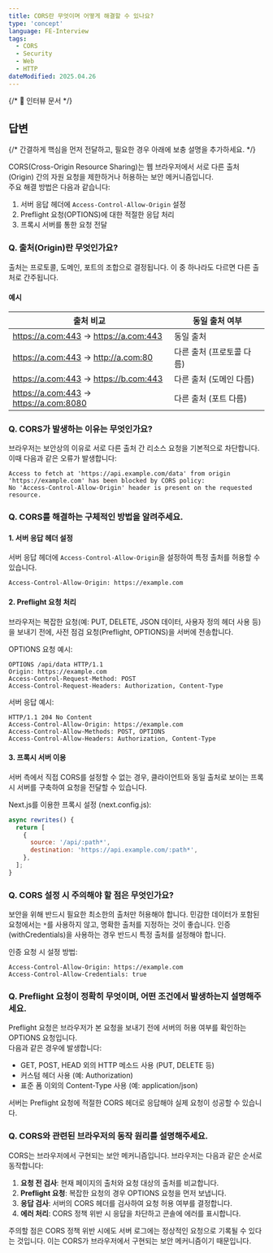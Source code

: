 ```yaml
---
title: CORS란 무엇이며 어떻게 해결할 수 있나요?
type: 'concept'
language: FE-Interview
tags:
  - CORS
  - Security
  - Web
  - HTTP
dateModified: 2025.04.26
---
```


{/* 📌 인터뷰 문서 */}

## 답변

{/* 간결하게 핵심을 먼저 전달하고, 필요한 경우 아래에 보충 설명을 추가하세요. */}

CORS(Cross-Origin Resource Sharing)는 웹 브라우저에서 서로 다른 출처(Origin) 간의 자원 요청을 제한하거나 허용하는 보안 메커니즘입니다. <br/>
주요 해결 방법은 다음과 같습니다:

1. 서버 응답 헤더에 `Access-Control-Allow-Origin` 설정
2. Preflight 요청(OPTIONS)에 대한 적절한 응답 처리
3. 프록시 서버를 통한 요청 전달

### Q. 출처(Origin)란 무엇인가요?

출처는 프로토콜, 도메인, 포트의 조합으로 결정됩니다. 이 중 하나라도 다르면 다른 출처로 간주됩니다.

#### 예시

| 출처 비교                              | 동일 출처 여부            |
| -------------------------------------- | ------------------------- |
| https://a.com:443 → https://a.com:443  | 동일 출처                 |
| https://a.com:443 → http://a.com:80    | 다른 출처 (프로토콜 다름) |
| https://a.com:443 → https://b.com:443  | 다른 출처 (도메인 다름)   |
| https://a.com:443 → https://a.com:8080 | 다른 출처 (포트 다름)     |

### Q. CORS가 발생하는 이유는 무엇인가요?

브라우저는 보안상의 이유로 서로 다른 출처 간 리소스 요청을 기본적으로 차단합니다. 이때 다음과 같은 오류가 발생합니다:

```http
Access to fetch at 'https://api.example.com/data' from origin
'https://example.com' has been blocked by CORS policy:
No 'Access-Control-Allow-Origin' header is present on the requested resource.
```

### Q. CORS를 해결하는 구체적인 방법을 알려주세요.

#### 1. 서버 응답 헤더 설정

서버 응답 헤더에 `Access-Control-Allow-Origin`을 설정하여 특정 출처를 허용할 수 있습니다.

```http
Access-Control-Allow-Origin: https://example.com
```

#### 2. Preflight 요청 처리

브라우저는 복잡한 요청(예: PUT, DELETE, JSON 데이터, 사용자 정의 헤더 사용 등)을 보내기 전에, 사전 점검 요청(Preflight, OPTIONS)을 서버에 전송합니다.

OPTIONS 요청 예시:

```http
OPTIONS /api/data HTTP/1.1
Origin: https://example.com
Access-Control-Request-Method: POST
Access-Control-Request-Headers: Authorization, Content-Type
```

서버 응답 예시:

```http
HTTP/1.1 204 No Content
Access-Control-Allow-Origin: https://example.com
Access-Control-Allow-Methods: POST, OPTIONS
Access-Control-Allow-Headers: Authorization, Content-Type
```

#### 3. 프록시 서버 이용

서버 측에서 직접 CORS를 설정할 수 없는 경우, 클라이언트와 동일 출처로 보이는 프록시 서버를 구축하여 요청을 전달할 수 있습니다.

Next.js를 이용한 프록시 설정 (next.config.js):

```js
async rewrites() {
  return [
    {
      source: '/api/:path*',
      destination: 'https://api.example.com/:path*',
    },
  ];
}
```

### Q. CORS 설정 시 주의해야 할 점은 무엇인가요?

보안을 위해 반드시 필요한 최소한의 출처만 허용해야 합니다. 민감한 데이터가 포함된 요청에서는 `*`를 사용하지 않고, 명확한 출처를 지정하는 것이 좋습니다. 인증(withCredentials)을 사용하는 경우 반드시 특정 출처를 설정해야 합니다.

인증 요청 시 설정 방법:

```http
Access-Control-Allow-Origin: https://example.com
Access-Control-Allow-Credentials: true
```

### Q. Preflight 요청이 정확히 무엇이며, 어떤 조건에서 발생하는지 설명해주세요.

Preflight 요청은 브라우저가 본 요청을 보내기 전에 서버의 허용 여부를 확인하는 OPTIONS 요청입니다. <br/>
다음과 같은 경우에 발생합니다:

- GET, POST, HEAD 외의 HTTP 메소드 사용 (PUT, DELETE 등)
- 커스텀 헤더 사용 (예: Authorization)
- 표준 폼 이외의 Content-Type 사용 (예: application/json)

서버는 Preflight 요청에 적절한 CORS 헤더로 응답해야 실제 요청이 성공할 수 있습니다.

### Q. CORS와 관련된 브라우저의 동작 원리를 설명해주세요.

CORS는 브라우저에서 구현되는 보안 메커니즘입니다. 브라우저는 다음과 같은 순서로 동작합니다:

1. **요청 전 검사**: 현재 페이지의 출처와 요청 대상의 출처를 비교합니다.
2. **Preflight 요청**: 복잡한 요청의 경우 OPTIONS 요청을 먼저 보냅니다.
3. **응답 검사**: 서버의 CORS 헤더를 검사하여 요청 허용 여부를 결정합니다.
4. **에러 처리**: CORS 정책 위반 시 응답을 차단하고 콘솔에 에러를 표시합니다.

주의할 점은 CORS 정책 위반 시에도 서버 로그에는 정상적인 요청으로 기록될 수 있다는 것입니다. 이는 CORS가 브라우저에서 구현되는 보안 메커니즘이기 때문입니다.
